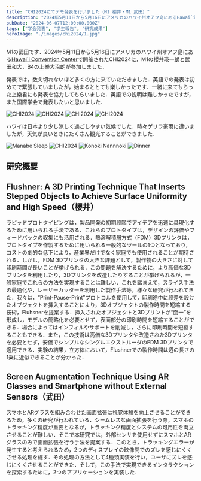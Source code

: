 ```yaml
---
title: "CHI2024にてデモ発表を行いました（M1 櫻井・M1 武田）"
description: "2024年5月11日から5月16日にアメリカのハワイ州オアフ島にあるHawai`i Convention Centerで開催されたCHI2024に，M1の櫻井瑛一朗と武田和大，B4の上樂大治朗が参加しました．"
pubDate: "2024-06-07T12:00:00.000Z"
tags: ["学会発表", "学生報告", "研究成果"]
heroImage: "./images/chi2024/1.jpg"
---
```


M1の武田です．2024年5月11日から5月16日にアメリカのハワイ州オアフ島にある[Hawai\`i Convention Center](https://www.meethawaii.com/convention-center/)で開催されたCHI2024に，M1の櫻井瑛一朗と武田和大，B4の上樂大治朗が参加しました．

発表では，数え切れないほど多くの方に来ていただきました．英語での発表は初めてで緊張していましたが，始まるととても楽しかったです．一緒に来てもらった上樂君にも発表を協力してもらいました．英語での説明は難しかったですが，また国際学会で発表したいと思いました．


<Grid>
  <Image src={Image1} alt="CHI2024" />
  <Image src={Image2} alt="CHI2024" />
  <Image src={Image3} alt="CHI2024" />
  <Image src={Image4} alt="CHI2024" />
</Grid>

ハワイは日本より少し涼しく過ごしやすい気候でした．時々ゲリラ豪雨に遭いましたが，天気が良いときにたくさん観光することができました．


<Grid>
  <Image src={ManabeSleep} alt="Manabe Sleep" />
  <Image src={Image5} alt="CHI2024" />
  <Image src={KonokiNannnoki} alt="Konoki Nannnoki" />
  <Image src={Dinner} alt="Dinner" />
</Grid>

## 研究概要

## Flushner: A 3D Printing Technique That Inserts Stepped Objects to Achieve Surface Uniformity and High Speed（櫻井）

ラピッドプロトタイピングは，製品開発の初期段階でアイデアを迅速に具現化するために用いられる手法である．これらのプロトタイプは，デザインの評価やフィードバックの収集にも活用される．熱溶解積層方式（FDM）3Dプリンタは，プロトタイプを作製するために用いられる一般的なツールの1つとなっており，コストの劇的な低下により，産業界だけでなく家庭でも使用されることが期待される．しかし，FDM 3Dプリンタの大きな課題として，製作物の大きさに対して印刷時間が長いことが挙げられる．この問題を解決するために，より高価な3Dプリンタを利用したり，3Dプリンタを改造したりすることが挙げられるが，一般家庭でこれらの方法を実現することは難しい．これを踏まえて，スライス手法の最適化や，レーザーカッターを利用した製作手法等，様々な研究が行われてきた．我々は，“Print-Pause-Print”プロトコルを使用して，印刷途中に段差を設けたオブジェクトを挿入することにより，3Dオブジェクトの製作時間を短縮する技術，Fluhsnerを提案する．挿入されたオブジェクトと3Dプリントが“面一”を形成し，モデルの簡略化を必要とせず，表面部分の印刷時間を短縮することができる．場合によってはインフィルやサポートを削減し，さらに印刷時間を短縮することもできる．また，この技術は高価な3Dプリンタや改造された3Dプリンタを必要とせず，安価でシンプルなシングルエクストルーダのFDM 3Dプリンタで適用できる．実験の結果，立方体において，Flushnerでの製作時間は辺の長さの1乗に近似できることが分かった．

## Screen Augmentation Technique Using AR Glasses and Smartphone without External Sensors（武田）

スマホとARグラスを組み合わせた画面拡張は視覚体験を向上させることができるため，多くの研究が行われている．シームレスな画面拡張を行う際，スマホのトラッキング精度が重要となるが，トラッキング精度とシステムの可用性を両立させることが難しい．そこで本研究では，外部センサを使用せずにスマホとARグラスのみで画面拡張を行う手法を提案する．このとき，トラッキングエラーが発生すると考えられるため，2つのディスプレイの映像間でのズレを感じにくくさせる処理を施す．その処理の方法として4種類実装を行い，ユーザにズレを感じにくくさせることができた．そして，この手法で実現できるインタラクションを探索するために，2つのアプリケーションを実装した．
